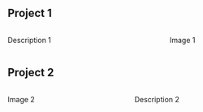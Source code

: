 

## Project 1

:::: columns

::: {.column width="55%"}
Description 1
:::

::: {.column width="5%"}
:::

::: {.column width="40%"}
Image 1
:::

::::

## Project 2

:::: columns

::: {.column width="40%"}
Image 2
:::

::: {.column width="5%"}
:::

::: {.column width="55%"}
Description 2
:::

::::